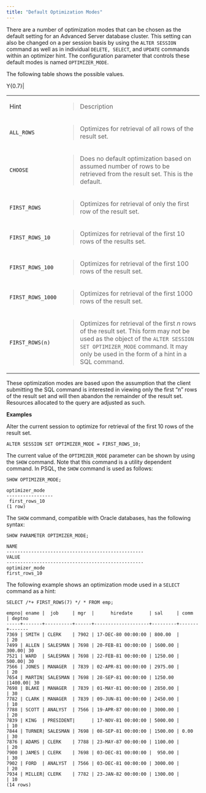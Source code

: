 ```yaml
---
title: "Default Optimization Modes"
---
```


There are a number of optimization modes that can be chosen as the default setting for an Advanced Server database cluster. This setting can also be changed on a per session basis by using the `ALTER SESSION` command as well as in individual `DELETE, SELECT`, and `UPDATE` commands within an optimizer hint. The configuration parameter that controls these default modes is named `OPTIMIZER_MODE`.

The following table shows the possible values.

<div class="tabularcolumns">

Y{0.7}|

</div>

<table>
<tbody>
<tr class="odd">
<td>Hint</td>
<td><blockquote>
<p>Description</p>
</blockquote></td>
</tr>
<tr class="even">
<td><code>ALL_ROWS</code></td>
<td><blockquote>
<p>Optimizes for retrieval of all rows of the result set.</p>
</blockquote></td>
</tr>
<tr class="odd">
<td><code>CHOOSE</code></td>
<td><blockquote>
<p>Does no default optimization based on assumed number of rows to be retrieved from the result set. This is the default.</p>
</blockquote></td>
</tr>
<tr class="even">
<td><code>FIRST_ROWS</code></td>
<td><blockquote>
<p>Optimizes for retrieval of only the first row of the result set.</p>
</blockquote></td>
</tr>
<tr class="odd">
<td><code>FIRST_ROWS_10</code></td>
<td><blockquote>
<p>Optimizes for retrieval of the first 10 rows of the results set.</p>
</blockquote></td>
</tr>
<tr class="even">
<td><code>FIRST_ROWS_100</code></td>
<td><blockquote>
<p>Optimizes for retrieval of the first 100 rows of the result set.</p>
</blockquote></td>
</tr>
<tr class="odd">
<td><code>FIRST_ROWS_1000</code></td>
<td><blockquote>
<p>Optimizes for retrieval of the first 1000 rows of the result set.</p>
</blockquote></td>
</tr>
<tr class="even">
<td><code>FIRST_ROWS(n)</code></td>
<td><blockquote>
<p>Optimizes for retrieval of the first <em>n</em> rows of the result set. This form may not be used as the object of the <code>ALTER SESSION SET OPTIMIZER_MODE</code> command. It may only be used in the form of a hint in a SQL command.</p>
</blockquote></td>
</tr>
</tbody>
</table>

These optimization modes are based upon the assumption that the client submitting the SQL command is interested in viewing only the first “n” rows of the result set and will then abandon the remainder of the result set. Resources allocated to the query are adjusted as such.

**Examples**

Alter the current session to optimize for retrieval of the first 10 rows of the result set.

``` text
ALTER SESSION SET OPTIMIZER_MODE = FIRST_ROWS_10;
```

The current value of the `OPTIMIZER_MODE` parameter can be shown by using the `SHOW` command. Note that this command is a utility dependent command. In PSQL, the `SHOW` command is used as follows:

``` text
SHOW OPTIMIZER_MODE;

optimizer_mode
-----------------
 first_rows_10
(1 row)
```

The `SHOW` command, compatible with Oracle databases, has the following syntax:

``` text
SHOW PARAMETER OPTIMIZER_MODE;

NAME
--------------------------------------------------
VALUE
--------------------------------------------------
optimizer_mode
first_rows_10
```

The following example shows an optimization mode used in a `SELECT` command as a hint:

``` text
SELECT /*+ FIRST_ROWS(7) */ * FROM emp;

empno| ename |  job     | mgr  |      hiredate      | sal     | comm  | deptno
-----+-------+----------+------+--------------------+---------+-------+-------
7369 | SMITH | CLERK    | 7902 | 17-DEC-80 00:00:00 | 800.00  |       | 20
7499 | ALLEN | SALESMAN | 7698 | 20-FEB-81 00:00:00 | 1600.00 | 300.00| 30
7521 | WARD  | SALESMAN | 7698 | 22-FEB-81 00:00:00 | 1250.00 | 500.00| 30
7566 | JONES | MANAGER  | 7839 | 02-APR-81 00:00:00 | 2975.00 |       | 20
7654 | MARTIN| SALESMAN | 7698 | 28-SEP-81 00:00:00 | 1250.00 |1400.00| 30
7698 | BLAKE | MANAGER  | 7839 | 01-MAY-81 00:00:00 | 2850.00 |       | 30
7782 | CLARK | MANAGER  | 7839 | 09-JUN-81 00:00:00 | 2450.00 |       | 10
7788 | SCOTT | ANALYST  | 7566 | 19-APR-87 00:00:00 | 3000.00 |       | 20
7839 | KING  | PRESIDENT|      | 17-NOV-81 00:00:00 | 5000.00 |       | 10
7844 | TURNER| SALESMAN | 7698 | 08-SEP-81 00:00:00 | 1500.00 | 0.00  | 30
7876 | ADAMS | CLERK    | 7788 | 23-MAY-87 00:00:00 | 1100.00 |       | 20
7900 | JAMES | CLERK    | 7698 | 03-DEC-81 00:00:00 |  950.00 |       | 30
7902 | FORD  | ANALYST  | 7566 | 03-DEC-81 00:00:00 | 3000.00 |       | 20
7934 | MILLER| CLERK    | 7782 | 23-JAN-82 00:00:00 | 1300.00 |       | 10
(14 rows)
```
